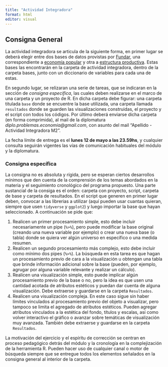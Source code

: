 ```yaml
---
title: "Actividad Integradora"
format: html
editor: visual
---
```


## Consigna General

La actividad integradora se articula de la siguiente forma, en primer lugar se deberá elegir entre dos bases de datos provistas por [Fundar](https://fund.ar/), una correspondiente a [economía popular](https://fund.ar/publicacion/economia-popular-caba/) y otra a [estructura productiva](https://argendata.fund.ar/topico/estructura-productiva/). Estas bases las encontrarán en la carpeta de actividad integradora, dentro de la carpeta bases, junto con un diccionario de variables para cada una de estas.

En segundo lugar, se relizaran una serie de tareas, que se indicaran en la sección de *consigna específica*, las cuales deben realizarse en el marco de una carpeta y un proyecto de R. En dicha carpeta debe figurar: una carpeta titulada `base` donde se encuentre la base utilizada, una carpeta llamada `resultados` donde se guarden las visualizaciones construidas, el proyecto y el script con todos los códigos. Por último deberá enviarse dicha carpeta (en forma comprimida), al mail de la diplomatura *diplo.problemas.economia@gmail.com*, con asunto del mail "Apellido - Actividad Integradora M2".

La fecha límite de entrega es el **lunes 12 de mayo a las 23.59hs**, y cualquier consulta seguirán vigentes las vías de comunicación habituales del módulo y la diplomatura.

### Consigna específica

La consigna no es absoluta y rígida, pero se esperan ciertos desarrollos mínimos que den cuenta de la comprensión de los temas abordados en la materia y el seguimiento cronológico del programa propuesto. Una parte sustancial de la consiga es el orden: carpeta con proyecto, script, carpeta de base y carpeta de resultados. En el script que generen en primer lugar deben, convocar a las librerias a utilizar (aquí pueden usar cuantas quieran, siempre que usen `tidyverse` y `ggplot2`) y luego importar la base que hayan seleccionado. A continuación se pide que:

 1. Realicen un primer procesamiento simple, esto debe incluir necesariamente un pipe (`%>%`), pero puede modificar la base original (creando una nueva variable por ejemplo) o crear una nueva base (o tabla) donde se quiera ver algún universo en específico o una medida resumen.
 2. Realicen un segundo procesamiento más complejo, esto debe incluir como mínimo dos pipes (`%>%`). La búsqueda en esta tarea es que hagan un procesamiento previo de cara a la visualización u obtengan una tabla que brinde información adicional sobre la base (pueden, por ejemplo, agrugar por alguna variable relevante y realizar un cálculo).
 3. Realicen una visualización simple, esto puede implicar algún procesamiento previo de la base o no, pero la idea es que usen una cantidad acotada de atributos estéticos y puedan dar cuenta de alguna visualización. Debe extraerse y guardarse en la carpeta `Resultados`.
 4. Realicen una visualización compleja. En este caso sigue sin haber límites vinculados al procesamiento previo del objeto a visualizar, pero tampoco se limita el agregado de atributos estéticos. Pueden agregar atributos vinculados a la estética del fondo, títulos y escalas, así como volver interactivo el gráfico o avanzar sobre temáticas de visualización muy avanzada. También debe extraerse y guardarse en la carpeta `Resultados`.
 
 
La motivación del ejercicio y el espíritu de corrección se centran en proceso pedagógico detrás del módulo y la cronología en la complejización de la herramienta R. Pueden hacer uso de cualquier canal o motor de búsqueda siempre que se entregue todos los elementos señalados en la consigna general al interior de la carpeta.
 













